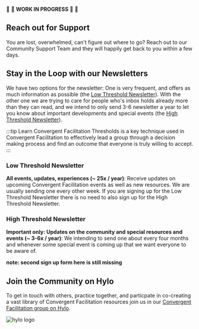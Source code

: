 
:construction: :seedling: **WORK IN PROGRESS**  :seedling: :construction:

## Reach out for Support

You are lost, overwhelmed, can't figure out where to go? Reach out to our Community Support Team and they will happily get back to you within a few days.

<App/>

## Stay in the Loop with our Newsletters

We have two options for the newsletter: One is very frequent, and offers as much information as possible (the [Low Threshold Newsletter](/contact#low-threshold-newsletter)). With the other one we are trying to care for people who's inbox holds already more than they can read, and we intend to only send 3-6 newsletter a year to let you know about important developments and special events (the [High Threshold Newsletter](/contact#high-threshold-newsletter)).  

:::tip Learn Convergent Facilitation
Thresholds is a key technique used in Convergent Facilitation to effectively lead a group through a decision making process and find an outcome that everyone is truly willing to accept.
:::
   
   
### Low Threshold Newsletter

**All events, updates, experiences (~ 25x / year)**: Receive updates on upcoming Convergent Facilitation events as well as new resources. We are usually sending one every other week. If you are signing up for the Low Threshold Newsletter there is no need to also sign up for the High Threshold Newsletter.

<ConstantContactForm/>

### High Threshold Newsletter

**Important only: Updates on the community and special resources and events (~ 3-6x / year)**: We intending to send one about every four months and whenever some special event is coming up that we want everyone to be aware of.

**note: second sign up form here is still missing**

## Join the Community on Hylo


To get in touch with others, practice together, and particpate in co-creating a vast library of Convergent Facilitation resources join us in our [Convergent Facilitation group on Hylo](/engage/platforms-and-co-creation/co-create-on-hylo).

![hylo logo](hylo_logo.png)

